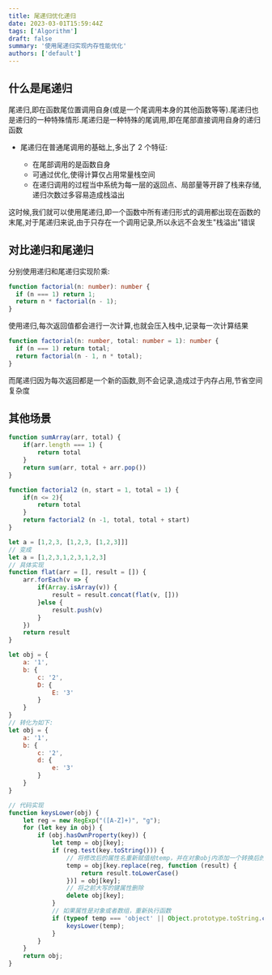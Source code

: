 ```yaml
---
title: 尾递归优化递归
date: 2023-03-01T15:59:44Z
tags: ['Algorithm']
draft: false
summary: '使用尾递归实现内存性能优化'
authors: ['default']
---
```


## 什么是尾递归

尾递归,即在函数尾位置调用自身(或是一个尾调用本身的其他函数等等).尾递归也是递归的一种特殊情形.尾递归是一种特殊的尾调用,即在尾部直接调用自身的递归函数

- 尾递归在普通尾调用的基础上,多出了 2 个特征:

  - 在尾部调用的是函数自身
  - 可通过优化,使得计算仅占用常量栈空间
  - 在递归调用的过程当中系统为每一层的返回点、局部量等开辟了栈来存储,递归次数过多容易造成栈溢出

这时候,我们就可以使用尾递归,即一个函数中所有递归形式的调用都出现在函数的末尾,对于尾递归来说,由于只存在一个调用记录,所以永远不会发生"栈溢出"错误

## 对比递归和尾递归

分别使用递归和尾递归实现阶乘:

```ts:Recursion.ts
function factorial(n: number): number {
  if (n === 1) return 1;
  return n * factorial(n - 1);
}
```

使用递归,每次返回值都会进行一次计算,也就会压入栈中,记录每一次计算结果

```ts:TailRecursion.ts
function factorial(n: number, total: number = 1): number {
  if (n === 1) return total;
  return factorial(n - 1, n * total);
}
```

而尾递归因为每次返回都是一个新的函数,则不会记录,造成过于内存占用,节省空间复杂度

## 其他场景

```js:数组求和.js
function sumArray(arr, total) {
    if(arr.length === 1) {
        return total
    }
    return sum(arr, total + arr.pop())
}
```

```js:斐波那契数列.js
function factorial2 (n, start = 1, total = 1) {
    if(n <= 2){
        return total
    }
    return factorial2 (n -1, total, total + start)
}
```

```js:数组扁平化.js
let a = [1,2,3, [1,2,3, [1,2,3]]]
// 变成
let a = [1,2,3,1,2,3,1,2,3]
// 具体实现
function flat(arr = [], result = []) {
    arr.forEach(v => {
        if(Array.isArray(v)) {
            result = result.concat(flat(v, []))
        }else {
            result.push(v)
        }
    })
    return result
}
```

```js:数组对象格式化.js
let obj = {
    a: '1',
    b: {
        c: '2',
        D: {
            E: '3'
        }
    }
}
// 转化为如下:
let obj = {
    a: '1',
    b: {
        c: '2',
        d: {
            e: '3'
        }
    }
}

// 代码实现
function keysLower(obj) {
    let reg = new RegExp("([A-Z]+)", "g");
    for (let key in obj) {
        if (obj.hasOwnProperty(key)) {
            let temp = obj[key];
            if (reg.test(key.toString())) {
                // 将修改后的属性名重新赋值给temp，并在对象obj内添加一个转换后的属性
                temp = obj[key.replace(reg, function (result) {
                    return result.toLowerCase()
                })] = obj[key];
                // 将之前大写的键属性删除
                delete obj[key];
            }
            // 如果属性是对象或者数组，重新执行函数
            if (typeof temp === 'object' || Object.prototype.toString.call(temp) === '[object Array]') {
                keysLower(temp);
            }
        }
    }
    return obj;
}
```

